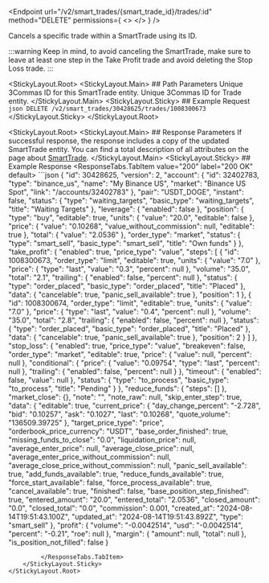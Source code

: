 
<Endpoint
  url="/v2/smart_trades/{smart_trade_id}/trades/:id"
  method="DELETE"
  permissions={
    <>
      <Permission title="Permission" description="SMART_TRADES_WRITE" />
      <Permission title="Security" description="SIGNED" />
    </>
  }
/>

Cancels a specific trade within a SmartTrade using its ID.

:::warning
Keep in mind, to avoid canceling the SmartTrade, make sure to leave at least one step in the Take Profit trade and avoid deleting the Stop Loss trade.
:::

<StickyLayout.Root>
    <StickyLayout.Main>
        ## Path Parameters
        <ApiParam name='smart-trade_id' type='integer' id="smart-trade_id" required>
        Unique 3Commas ID for this SmartTrade entity.
        </ApiParam>
        <ApiParam name='id' type='integer' id="id" required>
        Unique 3Commas ID for Trade entity.
        </ApiParam>
    </StickyLayout.Main>
    <StickyLayout.Sticky>
    ## Example Request
        ```json
        DELETE /v2/smart_trades/30428625/trades/1008300673
        ```
    </StickyLayout.Sticky>
</StickyLayout.Root>


<StickyLayout.Root>
    <StickyLayout.Main>
        ## Response Parameters
        If successful response, the response includes a copy of the updated SmartTrade entity. You can find a total description of all attributes on the page about [SmartTrade](/docs/SmartTrade/0.%20SmartTrade%20entity.mdx).
    </StickyLayout.Main>
    <StickyLayout.Sticky>
        ## Example Response
         <ResponseTabs.TabItem value="200" label="200 OK" default>
            ```json
{
    "id": 30428625,
    "version": 2,
    "account": {
        "id": 32402783,
        "type": "binance_us",
        "name": "My Binance US",
        "market": "Binance US Spot",
        "link": "/accounts/32402783"
    },
    "pair": "USDT_DOGE",
    "instant": false,
    "status": {
        "type": "waiting_targets",
        "basic_type": "waiting_targets",
        "title": "Waiting Targets"
    },
    "leverage": {
        "enabled": false
    },
    "position": {
        "type": "buy",
        "editable": true,
        "units": {
            "value": "20.0",
            "editable": false
        },
        "price": {
            "value": "0.10268",
            "value_without_commission": null,
            "editable": true
        },
        "total": {
            "value": "2.0536"
        },
        "order_type": "market",
        "status": {
            "type": "smart_sell",
            "basic_type": "smart_sell",
            "title": "Own funds"
        }
    },
    "take_profit": {
        "enabled": true,
        "price_type": "value",
        "steps": [
            {
                "id": 1008300673,
                "order_type": "limit",
                "editable": true,
                "units": {
                    "value": "7.0"
                },
                "price": {
                    "type": "last",
                    "value": "0.3",
                    "percent": null
                },
                "volume": "35.0",
                "total": "2.1",
                "trailing": {
                    "enabled": false,
                    "percent": null
                },
                "status": {
                    "type": "order_placed",
                    "basic_type": "order_placed",
                    "title": "Placed"
                },
                "data": {
                    "cancelable": true,
                    "panic_sell_available": true
                },
                "position": 1
            },
            {
                "id": 1008300674,
                "order_type": "limit",
                "editable": true,
                "units": {
                    "value": "7.0"
                },
                "price": {
                    "type": "last",
                    "value": "0.4",
                    "percent": null
                },
                "volume": "35.0",
                "total": "2.8",
                "trailing": {
                    "enabled": false,
                    "percent": null
                },
                "status": {
                    "type": "order_placed",
                    "basic_type": "order_placed",
                    "title": "Placed"
                },
                "data": {
                    "cancelable": true,
                    "panic_sell_available": true
                },
                "position": 2
            }
        ]
    },
    "stop_loss": {
        "enabled": true,
        "price_type": "value",
        "breakeven": false,
        "order_type": "market",
        "editable": true,
        "price": {
            "value": null,
            "percent": null
        },
        "conditional": {
            "price": {
                "value": "0.09754",
                "type": "last",
                "percent": null
            },
            "trailing": {
                "enabled": false,
                "percent": null
            }
        },
        "timeout": {
            "enabled": false,
            "value": null
        },
        "status": {
            "type": "to_process",
            "basic_type": "to_process",
            "title": "Pending"
        }
    },
    "reduce_funds": {
        "steps": []
    },
    "market_close": {},
    "note": "",
    "note_raw": null,
    "skip_enter_step": true,
    "data": {
        "editable": true,
        "current_price": {
            "day_change_percent": "-2.728",
            "bid": "0.10257",
            "ask": "0.1027",
            "last": "0.10268",
            "quote_volume": "136509.39725"
        },
        "target_price_type": "price",
        "orderbook_price_currency": "USDT",
        "base_order_finished": true,
        "missing_funds_to_close": "0.0",
        "liquidation_price": null,
        "average_enter_price": null,
        "average_close_price": null,
        "average_enter_price_without_commission": null,
        "average_close_price_without_commission": null,
        "panic_sell_available": true,
        "add_funds_available": true,
        "reduce_funds_available": true,
        "force_start_available": false,
        "force_process_available": true,
        "cancel_available": true,
        "finished": false,
        "base_position_step_finished": true,
        "entered_amount": "20.0",
        "entered_total": "2.0536",
        "closed_amount": "0.0",
        "closed_total": "0.0",
        "commission": 0.001,
        "created_at": "2024-08-14T19:51:43.100Z",
        "updated_at": "2024-08-14T19:51:43.892Z",
        "type": "smart_sell"
    },
    "profit": {
        "volume": "-0.0042514",
        "usd": "-0.0042514",
        "percent": "-0.21",
        "roe": null
    },
    "margin": {
        "amount": null,
        "total": null
    },
    "is_position_not_filled": false
}
```
         </ResponseTabs.TabItem>
    </StickyLayout.Sticky>
</StickyLayout.Root>